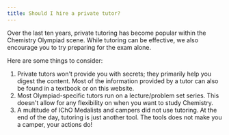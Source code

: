 ```yaml
---
title: Should I hire a private tutor?
---
```


Over the last ten years, private tutoring has become popular within the Chemistry Olympiad scene. While tutoring can be effective, we also encourage you to try preparing for the exam alone.

Here are some things to consider:

1. Private tutors won't provide you with secrets; they primarily help you digest the content. Most of the information provided by a tutor can also be found in a textbook or on this website.
2. Most Olympiad-specific tutors run on a lecture/problem set series. This doesn't allow for any flexibility on when you want to study Chemistry.
3. A multitude of IChO Medalists and campers did not use tutoring. At the end of the day, tutoring is just another tool. The tools does not make you a camper, your actions do!
